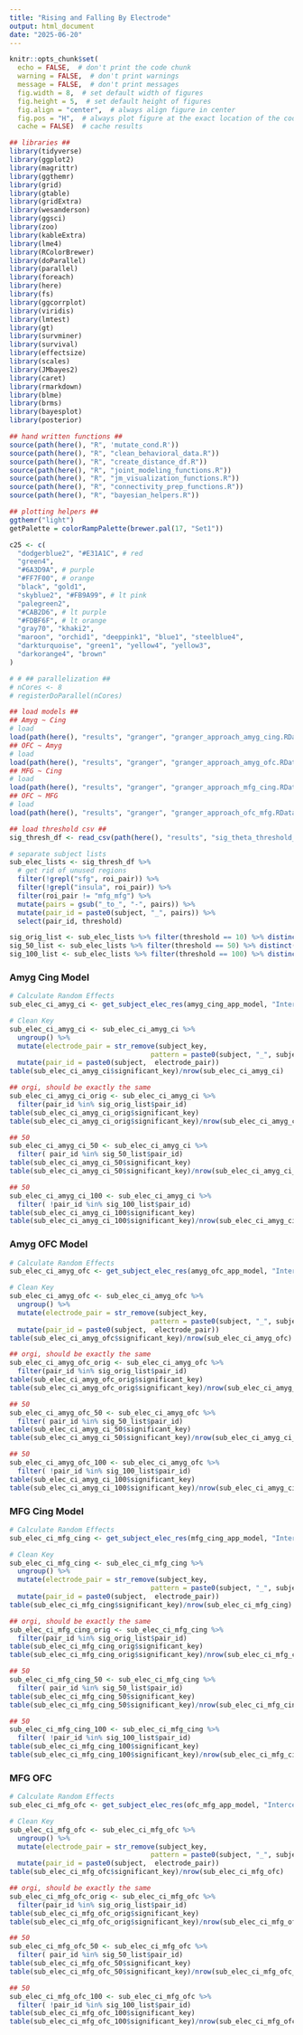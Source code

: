 ```yaml
---
title: "Rising and Falling By Electrode"
output: html_document
date: "2025-06-20"
---
```


```r
knitr::opts_chunk$set(
  echo = FALSE,  # don't print the code chunk
  warning = FALSE,  # don't print warnings
  message = FALSE,  # don't print messages
  fig.width = 8,  # set default width of figures
  fig.height = 5,  # set default height of figures
  fig.align = "center",  # always align figure in center
  fig.pos = "H",  # always plot figure at the exact location of the code chunk
  cache = FALSE)  # cache results

## libraries ##
library(tidyverse)
library(ggplot2)
library(magrittr)
library(ggthemr)
library(grid)
library(gtable)
library(gridExtra)
library(wesanderson)
library(ggsci)
library(zoo)
library(kableExtra)
library(lme4)
library(RColorBrewer)
library(doParallel)
library(parallel)
library(foreach)
library(here)
library(fs)
library(ggcorrplot)
library(viridis)
library(lmtest)
library(gt)
library(survminer)
library(survival)
library(effectsize)
library(scales)
library(JMbayes2)
library(caret)
library(rmarkdown)
library(blme)
library(brms)
library(bayesplot)
library(posterior)

## hand written functions ##
source(path(here(), "R", 'mutate_cond.R'))
source(path(here(), "R", "clean_behavioral_data.R"))
source(path(here(), "R", "create_distance_df.R"))
source(path(here(), "R", "joint_modeling_functions.R"))
source(path(here(), "R", "jm_visualization_functions.R"))
source(path(here(), "R", "connectivity_prep_functions.R"))
source(path(here(), "R", "bayesian_helpers.R"))

## plotting helpers ##
ggthemr("light")
getPalette = colorRampPalette(brewer.pal(17, "Set1"))

c25 <- c(
  "dodgerblue2", "#E31A1C", # red
  "green4",
  "#6A3D9A", # purple
  "#FF7F00", # orange
  "black", "gold1",
  "skyblue2", "#FB9A99", # lt pink
  "palegreen2",
  "#CAB2D6", # lt purple
  "#FDBF6F", # lt orange
  "gray70", "khaki2",
  "maroon", "orchid1", "deeppink1", "blue1", "steelblue4",
  "darkturquoise", "green1", "yellow4", "yellow3",
  "darkorange4", "brown"
)

# # ## parallelization ##
# nCores <- 8
# registerDoParallel(nCores)


```


```r

## load models ##
## Amyg ~ Cing
# load
load(path(here(), "results", "granger", "granger_approach_amyg_cing.RData"))
## OFC ~ Amyg
# load
load(path(here(), "results", "granger", "granger_approach_amyg_ofc.RData"))
## MFG ~ Cing
# load
load(path(here(), "results", "granger", "granger_approach_mfg_cing.RData"))
## OFC ~ MFG
# load
load(path(here(), "results", "granger", "granger_approach_ofc_mfg.RData"))

## load threshold csv ##
sig_thresh_df <- read_csv(path(here(), "results", "sig_theta_threshold_pairs.csv"))

# separate subject lists
sub_elec_lists <- sig_thresh_df %>%
  # get rid of unused regions
  filter(!grepl("sfg", roi_pair)) %>%
  filter(!grepl("insula", roi_pair)) %>%
  filter(roi_pair != "mfg_mfg") %>%
  mutate(pairs = gsub("_to_", "-", pairs)) %>%
  mutate(pair_id = paste0(subject, "_", pairs)) %>%
  select(pair_id, threshold) 

sig_orig_list <- sub_elec_lists %>% filter(threshold == 10) %>% distinct()
sig_50_list <- sub_elec_lists %>% filter(threshold == 50) %>% distinct()
sig_100_list <- sub_elec_lists %>% filter(threshold == 100) %>% distinct()

```

### Amyg Cing Model

```r

# Calculate Random Effects
sub_elec_ci_amyg_ci <- get_subject_elec_res(amyg_cing_app_model, "Intercept", "pair_id")

# Clean Key
sub_elec_ci_amyg_ci <- sub_elec_ci_amyg_ci %>%
  ungroup() %>%
  mutate(electrode_pair = str_remove(subject_key,
                                   pattern = paste0(subject, "_", subject))) %>%
  mutate(pair_id = paste0(subject,  electrode_pair))
table(sub_elec_ci_amyg_ci$significant_key)/nrow(sub_elec_ci_amyg_ci)


```

```r

## orgi, should be exactly the same
sub_elec_ci_amyg_ci_orig <- sub_elec_ci_amyg_ci %>%
  filter(pair_id %in% sig_orig_list$pair_id) 
table(sub_elec_ci_amyg_ci_orig$significant_key)
table(sub_elec_ci_amyg_ci_orig$significant_key)/nrow(sub_elec_ci_amyg_ci_orig)

## 50 
sub_elec_ci_amyg_ci_50 <- sub_elec_ci_amyg_ci %>%
  filter( pair_id %in% sig_50_list$pair_id) 
table(sub_elec_ci_amyg_ci_50$significant_key)
table(sub_elec_ci_amyg_ci_50$significant_key)/nrow(sub_elec_ci_amyg_ci_50)

## 50 
sub_elec_ci_amyg_ci_100 <- sub_elec_ci_amyg_ci %>%
  filter( !pair_id %in% sig_100_list$pair_id) 
table(sub_elec_ci_amyg_ci_100$significant_key)
table(sub_elec_ci_amyg_ci_100$significant_key)/nrow(sub_elec_ci_amyg_ci_100)


```

### Amyg OFC Model

```r

# Calculate Random Effects
sub_elec_ci_amyg_ofc <- get_subject_elec_res(amyg_ofc_app_model, "Intercept", "pair_id")

# Clean Key
sub_elec_ci_amyg_ofc <- sub_elec_ci_amyg_ofc %>%
  ungroup() %>%
  mutate(electrode_pair = str_remove(subject_key,
                                   pattern = paste0(subject, "_", subject))) %>%
  mutate(pair_id = paste0(subject,  electrode_pair))
table(sub_elec_ci_amyg_ofc$significant_key)/nrow(sub_elec_ci_amyg_ofc)

```

```r

## orgi, should be exactly the same
sub_elec_ci_amyg_ofc_orig <- sub_elec_ci_amyg_ofc %>%
  filter(pair_id %in% sig_orig_list$pair_id) 
table(sub_elec_ci_amyg_ofc_orig$significant_key)
table(sub_elec_ci_amyg_ofc_orig$significant_key)/nrow(sub_elec_ci_amyg_ofc_orig)

## 50 
sub_elec_ci_amyg_ofc_50 <- sub_elec_ci_amyg_ofc %>%
  filter( pair_id %in% sig_50_list$pair_id) 
table(sub_elec_ci_amyg_ci_50$significant_key)
table(sub_elec_ci_amyg_ci_50$significant_key)/nrow(sub_elec_ci_amyg_ci_50)

## 50 
sub_elec_ci_amyg_ofc_100 <- sub_elec_ci_amyg_ofc %>%
  filter( !pair_id %in% sig_100_list$pair_id) 
table(sub_elec_ci_amyg_ci_100$significant_key)
table(sub_elec_ci_amyg_ci_100$significant_key)/nrow(sub_elec_ci_amyg_ci_100)


```
### MFG Cing Model

```r

# Calculate Random Effects
sub_elec_ci_mfg_cing <- get_subject_elec_res(mfg_cing_app_model, "Intercept", "pair_id")

# Clean Key
sub_elec_ci_mfg_cing <- sub_elec_ci_mfg_cing %>%
  ungroup() %>%
  mutate(electrode_pair = str_remove(subject_key,
                                   pattern = paste0(subject, "_", subject))) %>%
  mutate(pair_id = paste0(subject,  electrode_pair))
table(sub_elec_ci_mfg_cing$significant_key)/nrow(sub_elec_ci_mfg_cing)


```

```r

## orgi, should be exactly the same
sub_elec_ci_mfg_cing_orig <- sub_elec_ci_mfg_cing %>%
  filter(pair_id %in% sig_orig_list$pair_id) 
table(sub_elec_ci_mfg_cing_orig$significant_key)
table(sub_elec_ci_mfg_cing_orig$significant_key)/nrow(sub_elec_ci_mfg_cing_orig)

## 50 
sub_elec_ci_mfg_cing_50 <- sub_elec_ci_mfg_cing %>%
  filter( pair_id %in% sig_50_list$pair_id) 
table(sub_elec_ci_mfg_cing_50$significant_key)
table(sub_elec_ci_mfg_cing_50$significant_key)/nrow(sub_elec_ci_mfg_cing_50)

## 50 
sub_elec_ci_mfg_cing_100 <- sub_elec_ci_mfg_cing %>%
  filter( !pair_id %in% sig_100_list$pair_id) 
table(sub_elec_ci_mfg_cing_100$significant_key)
table(sub_elec_ci_mfg_cing_100$significant_key)/nrow(sub_elec_ci_mfg_cing_100)


```

### MFG OFC

```r

# Calculate Random Effects
sub_elec_ci_mfg_ofc <- get_subject_elec_res(ofc_mfg_app_model, "Intercept", "pair_id")

# Clean Key
sub_elec_ci_mfg_ofc <- sub_elec_ci_mfg_ofc %>%
  ungroup() %>%
  mutate(electrode_pair = str_remove(subject_key,
                                   pattern = paste0(subject, "_", subject))) %>%
  mutate(pair_id = paste0(subject,  electrode_pair))
table(sub_elec_ci_mfg_ofc$significant_key)/nrow(sub_elec_ci_mfg_ofc)

```

```r

## orgi, should be exactly the same
sub_elec_ci_mfg_ofc_orig <- sub_elec_ci_mfg_ofc %>%
  filter(pair_id %in% sig_orig_list$pair_id) 
table(sub_elec_ci_mfg_ofc_orig$significant_key)
table(sub_elec_ci_mfg_ofc_orig$significant_key)/nrow(sub_elec_ci_mfg_ofc_orig)

## 50 
sub_elec_ci_mfg_ofc_50 <- sub_elec_ci_mfg_ofc %>%
  filter( pair_id %in% sig_50_list$pair_id) 
table(sub_elec_ci_mfg_ofc_50$significant_key)
table(sub_elec_ci_mfg_ofc_50$significant_key)/nrow(sub_elec_ci_mfg_ofc_50)

## 50 
sub_elec_ci_mfg_ofc_100 <- sub_elec_ci_mfg_ofc %>%
  filter( !pair_id %in% sig_100_list$pair_id) 
table(sub_elec_ci_mfg_ofc_100$significant_key)
table(sub_elec_ci_mfg_ofc_100$significant_key)/nrow(sub_elec_ci_mfg_ofc_100)


```

